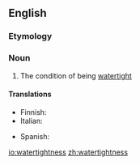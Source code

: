 ==English==

===Etymology===
{{suffix|watertight|ness}}

===Noun===
{{en-noun|-}}

# {{context|rare}} The condition of being [[watertight]]

====Translations====
{{trans-top|condition of being watertight}}
* Finnish: {{t-|fi|vesitiiveys}}
* Italian: {{t+|it|impermeabilità|f}}
{{trans-mid}}
* Spanish: {{t-|es|estanquidad|f}}
{{trans-bottom}}

[[io:watertightness]]
[[zh:watertightness]]